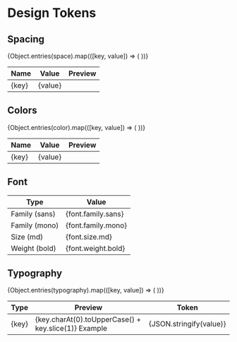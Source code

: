 
<Meta title="Design System/Design Tokens" />

# Design Tokens

## Spacing

<table>
  <thead><tr><th>Name</th><th>Value</th><th>Preview</th></tr></thead>
  <tbody>
    {Object.entries(space).map(([key, value]) => (
      <tr key={key}>
        <td>{key}</td>
        <td>{value}</td>
        <td>
          <div style={{ width: value, height: '16px', background: '#eee', display: 'inline-block' }} />
        </td>
      </tr>
    ))}
  </tbody>
</table>

## Colors

<table>
  <thead><tr><th>Name</th><th>Value</th><th>Preview</th></tr></thead>
  <tbody>
    {Object.entries(color).map(([key, value]) => (
      <tr key={key}>
        <td>{key}</td>
        <td>{value}</td>
        <td>
          <div style={{ width: 32, height: 16, background: value, border: '1px solid #ccc', display: 'inline-block' }} />
        </td>
      </tr>
    ))}
  </tbody>
</table>

## Font

<table>
  <thead><tr><th>Type</th><th>Value</th></tr></thead>
  <tbody>
    <tr><td>Family (sans)</td><td>{font.family.sans}</td></tr>
    <tr><td>Family (mono)</td><td>{font.family.mono}</td></tr>
    <tr><td>Size (md)</td><td>{font.size.md}</td></tr>
    <tr><td>Weight (bold)</td><td>{font.weight.bold}</td></tr>
  </tbody>
</table>

## Typography

<table>
  <thead><tr><th>Type</th><th>Preview</th><th>Token</th></tr></thead>
  <tbody>
    {Object.entries(typography).map(([key, value]) => (
      <tr key={key}>
        <td>{key}</td>
        <td>
          <span style={{ fontSize: value.fontSize, fontWeight: value.fontWeight, lineHeight: value.lineHeight }}>
            {key.charAt(0).toUpperCase() + key.slice(1)} Example
          </span>
        </td>
        <td>
          {JSON.stringify(value)}
        </td>
      </tr>
    ))}
  </tbody>
</table>
